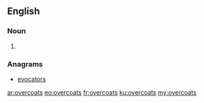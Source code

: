 ==English==

===Noun===
{{head|en|plural}}

# {{plural of|overcoat|lang=en}}

===Anagrams===
* [[evocators#English|evocators]]

[[ar:overcoats]]
[[eo:overcoats]]
[[fr:overcoats]]
[[ku:overcoats]]
[[my:overcoats]]